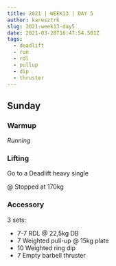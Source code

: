 ```yaml
---
title: 2021 | WEEK13 | DAY 5
author: karesztrk
slug: 2021-week13-day5
date: 2021-03-28T16:47:54.501Z
tags:
  - deadlift
  - run
  - rdl
  - pullup
  - dip
  - thruster
---
```


## Sunday

### Warmup

_Running_

### Lifting

Go to a Deadlift heavy single

@ Stopped at 170kg

### Accessory

3 sets:

- 7-7 RDL @ 22,5kg DB
- 7 Weighted pull-up @ 15kg plate
- 10 Weighted ring dip
- 7 Empty barbell thruster
